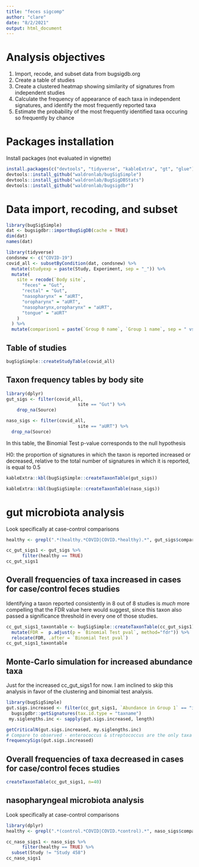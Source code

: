 ```yaml
---
title: "feces sigcomp"
author: "clare"
date: "8/2/2021"
output: html_document
---
```


# Analysis objectives

1. Import, recode, and subset data from bugsigdb.org    
2. Create a table of studies
3. Create a clustered heatmap showing similarity of signatures from independent studies
4. Calculate the frequency of appearance of each taxa in independent signatures, and identify the most frequently reported taxa
5. Estimate the probability of the most frequently identified taxa occuring so frequently by chance

# Packages installation

Install packages (not evaluated in vignette)

```r
install.packages(c("devtools", "tidyverse", "kableExtra", "gt", "glue"))
devtools::install_github("waldronlab/bugSigSimple")
devtools::install_github("waldronlab/BugSigDBStats")
devtools::install_github("waldronlab/bugsigdbr")
```

# Data import, recoding, and subset

```r
library(bugSigSimple)
dat <- bugsigdbr::importBugSigDB(cache = TRUE) 
dim(dat)
names(dat)
```

```r
library(tidyverse)
condsnew <- c("COVID-19")
covid_all <- subsetByCondition(dat, condsnew) %>%
  mutate(studyexp = paste(Study, Experiment, sep = "_")) %>%
  mutate(
    site = recode(`Body site`,
      "feces" = "Gut",
      "rectal" = "Gut",
      "nasopharynx" = "aURT",
      "oropharynx" = "aURT",
      "nasopharynx,oropharynx" = "aURT",
      "tongue" = "aURT"
    )
  ) %>%
  mutate(comparison1 = paste(`Group 0 name`, `Group 1 name`, sep = " vs "))
```  
  

## Table of studies

```r
bugSigSimple::createStudyTable(covid_all)
```


## Taxon frequency tables by body site

```r
library(dplyr)
gut_sigs <- filter(covid_all, 
                           site == "Gut") %>%
    drop_na(Source)

naso_sigs <- filter(covid_all, 
                           site == "aURT") %>%
  drop_na(Source)
```

In this table, the Binomial Test p-value corresponds to the null hypothesis

H0: the proportion of signatures in which the taxon is reported increased or decreased, relative to the total number of signatures in which it is reported, is equal to 0.5

```r
kableExtra::kbl(bugSigSimple::createTaxonTable(gut_sigs))
```

```r
kableExtra::kbl(bugSigSimple::createTaxonTable(naso_sigs))
```

# gut microbiota analysis

Look specifically at case-control comparisons
```r
healthy <- grepl(".*(healthy.*COVID|COVID.*healthy).*", gut_sigs$comparison1, ignore.case = TRUE)

cc_gut_sigs1 <- gut_sigs %>%
      filter(healthy == TRUE) 
cc_gut_sigs1
```

## Overall frequencies of taxa increased in cases for case/control feces studies

Identifying a taxon reported consistently in 8 out of 8 studies is _much_ more compelling that the FDR value here would suggest, since this taxon also passed a significance threshold in every one of those studies.

```r
cc_gut_sigs1_taxontable <- bugSigSimple::createTaxonTable(cc_gut_sigs1) %>% 
  mutate(FDR =  p.adjust(p = `Binomial Test pval`, method="fdr")) %>%
  relocate(FDR, .after = `Binomial Test pval`)
cc_gut_sigs1_taxontable
```




## Monte-Carlo simulation for increased abundance taxa

Just for the increased cc_gut_sigs1 for now. I am inclined to skip this analysis in favor of the clustering and binomial test analysis.

```r
library(bugSigSimple)
gut.sigs.increased <- filter(cc_gut_sigs1, `Abundance in Group 1` == "increased") %>% 
  bugsigdbr::getSignatures(tax.id.type = "taxname")
 my.siglengths.inc <- sapply(gut.sigs.increased, length)

getCriticalN(gut.sigs.increased, my.siglengths.inc)
# Compare to observed - enterococcus & streptococcus are the only taxa that equal the critical limit
frequencySigs(gut.sigs.increased)
```
## Overall frequencies of taxa decreased in cases for case/control feces studies
```r
createTaxonTable(cc_gut_sigs1, n=40)
```



## nasopharyngeal microbiota analysis

Look specifically at case-control comparisons

```r
library(dplyr)
healthy <- grepl(".*(control.*COVID|COVID.*control).*", naso_sigs$comparison1, ignore.case = TRUE)

cc_naso_sigs1 <- naso_sigs %>%
      filter(healthy == TRUE) %>%
  subset(Study != "Study 458")
cc_naso_sigs1
```

